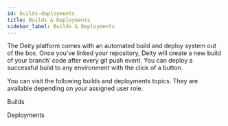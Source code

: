 ```yaml
---
id: builds-deployments
title: Builds & Deployments
sidebar_label: Builds & Deployments
---
```


The Deity platform comes with an automated build and deploy system out of the box. Once you’ve linked your repository, Deity will create a new build of your branch’ code after every git push event. You can deploy a successful build to any environment with the click of a button.

You can visit the following builds and deployments topics. They are available depending on your assigned user role.

Builds

Deployments